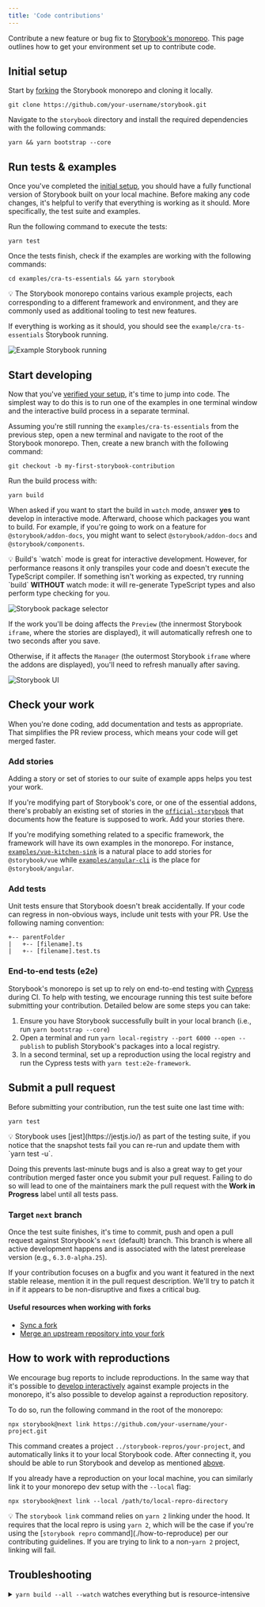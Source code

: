```yaml
---
title: 'Code contributions'
---
```


Contribute a new feature or bug fix to [Storybook's monorepo](https://github.com/storybookjs/storybook). This page outlines how to get your environment set up to contribute code.

## Initial setup

Start by [forking](https://docs.github.com/en/github/getting-started-with-github/quickstart/fork-a-repo) the Storybook monorepo and cloning it locally.

```shell
git clone https://github.com/your-username/storybook.git
```

Navigate to the `storybook` directory and install the required dependencies with the following commands:

```shell
yarn && yarn bootstrap --core
```

## Run tests & examples

Once you've completed the [initial setup](#initial-setup), you should have a fully functional version of Storybook built on your local machine. Before making any code changes, it's helpful to verify that everything is working as it should. More specifically, the test suite and examples.

Run the following command to execute the tests:

```shell
yarn test
```

Once the tests finish, check if the examples are working with the following commands:

```shell
cd examples/cra-ts-essentials && yarn storybook
```

<div class="aside">
  💡 The Storybook monorepo contains various example projects, each corresponding to a different framework and environment, and they are commonly used as additional tooling to test new features.
</div>

If everything is working as it should, you should see the `example/cra-ts-essentials` Storybook running.

![Example Storybook running](../_assets/contribute/storybook-cra-examples-optimized.png)

## Start developing

Now that you've [verified your setup](#sanity-check), it's time to jump into code. The simplest way to do this is to run one of the examples in one terminal window and the interactive build process in a separate terminal.

Assuming you're still running the `examples/cra-ts-essentials` from the previous step, open a new terminal and navigate to the root of the Storybook monorepo. Then, create a new branch with the following command:

```shell
git checkout -b my-first-storybook-contribution
```

Run the build process with:

```shell
yarn build
```

When asked if you want to start the build in `watch` mode, answer **yes** to develop in interactive mode. Afterward, choose which packages you want to build. For example, if you're going to work on a feature for `@storybook/addon-docs`, you might want to select `@storybook/addon-docs` and `@storybook/components`.

<div class="aside">
  💡 Build's `watch` mode is great for interactive development. However, for performance reasons it only transpiles your code and doesn't execute the TypeScript compiler. If something isn't working as expected, try running `build` <b>WITHOUT</b> watch mode: it will re-generate TypeScript types and also perform type checking for you.
</div>

![Storybook package selector](../_assets/contribute/storybook-build-packages-selection-optimized.png)

If the work you'll be doing affects the `Preview` (the innermost Storybook `iframe`, where the stories are displayed), it will automatically refresh one to two seconds after you save.

Otherwise, if it affects the `Manager` (the outermost Storybook `iframe` where the addons are displayed), you'll need to refresh manually after saving.

![Storybook UI](../_assets/contribute/storybook-manager-preview.jpg)

## Check your work

When you're done coding, add documentation and tests as appropriate. That simplifies the PR review process, which means your code will get merged faster.

### Add stories

Adding a story or set of stories to our suite of example apps helps you test your work.

If you're modifying part of Storybook's core, or one of the essential addons, there's probably an existing set of stories in the [`official-storybook`](../../examples/official-storybook) that documents how the feature is supposed to work. Add your stories there.

If you're modifying something related to a specific framework, the framework will have its own examples in the monorepo. For instance, [`examples/vue-kitchen-sink`](../../examples/vue-kitchen-sink) is a natural place to add stories for `@storybook/vue` while [`examples/angular-cli`](../../examples/angular-cli) is the place for `@storybook/angular`.

### Add tests

Unit tests ensure that Storybook doesn't break accidentally. If your code can regress in non-obvious ways, include unit tests with your PR. Use the following naming convention:

```
+-- parentFolder
|   +-- [filename].ts
|   +-- [filename].test.ts
```

### End-to-end tests (e2e)

Storybook's monorepo is set up to rely on end-to-end testing with [Cypress](https://www.cypress.io/) during CI. To help with testing, we encourage running this test suite before submitting your contribution. Detailed below are some steps you can take:

1. Ensure you have Storybook successfully built in your local branch (i.e., run `yarn bootstrap --core`)
2. Open a terminal and run `yarn local-registry --port 6000 --open --publish` to publish Storybook's packages into a local registry.
3. In a second terminal, set up a reproduction using the local registry and run the Cypress tests with `yarn test:e2e-framework`.

## Submit a pull request

Before submitting your contribution, run the test suite one last time with:

```shell
yarn test
```

<div class="aside">
  💡  Storybook uses [jest](https://jestjs.io/) as part of the testing suite, if you notice that the snapshot tests fail you can re-run and update them with `yarn test -u`.
</div>

Doing this prevents last-minute bugs and is also a great way to get your contribution merged faster once you submit your pull request. Failing to do so will lead to one of the maintainers mark the pull request with the **Work in Progress** label until all tests pass.

### Target `next` branch

Once the test suite finishes, it's time to commit, push and open a pull request against Storybook's `next` (default) branch. This branch is where all active development happens and is associated with the latest prerelease version (e.g., `6.3.0-alpha.25`).

If your contribution focuses on a bugfix and you want it featured in the next stable release, mention it in the pull request description. We'll try to patch it in if it appears to be non-disruptive and fixes a critical bug.

#### Useful resources when working with forks

* [Sync a fork](https://docs.github.com/en/github/collaborating-with-issues-and-pull-requests/working-with-forks/syncing-a-fork)
* [Merge an upstream repository into your fork](https://docs.github.com/en/github/collaborating-with-issues-and-pull-requests/working-with-forks/merging-an-upstream-repository-into-your-fork)

## How to work with reproductions

We encourage bug reports to include reproductions. In the same way that it's possible to [develop interactively](#start-developing) against example projects in the monorepo, it's also possible to develop against a reproduction repository.

To do so, run the following command in the root of the monorepo:

```shell
npx storybook@next link https://github.com/your-username/your-project.git
```

This command creates a project `../storybook-repros/your-project`, and automatically links it to your local Storybook code. After connecting it, you should be able to run Storybook and develop as mentioned [above](#start-developing).

If you already have a reproduction on your local machine, you can similarly link it to your monorepo dev setup with the `--local` flag:

```shell
npx storybook@next link --local /path/to/local-repro-directory
```

<div class="aside">
  💡  The <code>storybook link</code> command relies on <code>yarn 2</code> linking under the hood. It requires that the local repro is using <code>yarn 2</code>, which will be the case if you're using the [<code>storybook repro</code> command](./how-to-reproduce) per our contributing guidelines. If you are trying to link to a non-<code>yarn 2</code> project, linking will fail.
</div>

## Troubleshooting

<details>
  <summary><code>yarn build --all --watch</code> watches everything but is resource-intensive</summary>

  It's troublesome to know which packages you're going to change ahead of time, and watching all of them can be highly demanding, even on modern machines. If you're working on a powerful enough machine, you can use `yarn build --all --watch` instead of `yarn build`.
</details>
